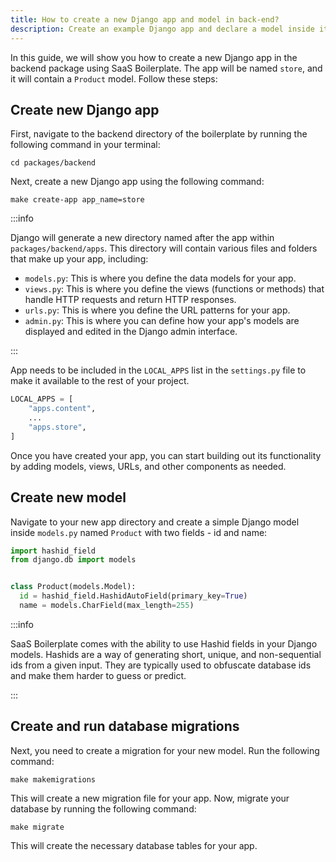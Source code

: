 ```yaml
---
title: How to create a new Django app and model in back-end?
description: Create an example Django app and declare a model inside it
---
```


In this guide, we will show you how to create a new Django app in the backend package using SaaS Boilerplate.
The app will be named `store`, and it will contain a `Product` model. Follow these steps:

## Create new Django app

First, navigate to the backend directory of the boilerplate by running the following command in your terminal:

```
cd packages/backend
```

Next, create a new Django app using the following command:

```shell title="packages/backend" showLineNumbers
make create-app app_name=store
```

:::info

Django will generate a new directory named after the app within `packages/backend/apps`. This directory will contain various files and folders that make up your app, including:

- `models.py`: This is where you define the data models for your app.
- `views.py`: This is where you define the views (functions or methods) that handle HTTP requests and return HTTP responses.
- `urls.py`: This is where you define the URL patterns for your app.
- `admin.py`: This is where you can define how your app's models are displayed and edited in the Django admin interface.

:::

App needs to be included in the `LOCAL_APPS` list in the `settings.py` file to make it available to the rest of your project.

```python title="packages/backend/config/settings.py" showLineNumbers
LOCAL_APPS = [
    "apps.content",
    ...
    "apps.store",
]
```

Once you have created your app, you can start building out its functionality by adding models, views, URLs, and other components as needed.


## Create new model

Navigate to your new app directory and create a simple Django model inside `models.py` named `Product` with two fields - id and name:

```python title="packages/backend/apps/store/models.py" showLineNumbers
import hashid_field
from django.db import models


class Product(models.Model):
  id = hashid_field.HashidAutoField(primary_key=True)
  name = models.CharField(max_length=255)
```

:::info

SaaS Boilerplate comes with the ability to use Hashid fields in your Django models.
Hashids are a way of generating short, unique, and non-sequential ids from a given input.
They are typically used to obfuscate database ids and make them harder to guess or predict.

:::

## Create and run database migrations

Next, you need to create a migration for your new model. Run the following command:

```shell title="packages/backend" showLineNumbers
make makemigrations
```

This will create a new migration file for your app. Now, migrate your database by running the following command:

```shell title="packages/backend" showLineNumbers
make migrate
```

This will create the necessary database tables for your app.
